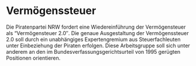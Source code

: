 = Vermögenssteuer =

Die Piratenpartei NRW fordert eine Wiedereinführung der Vermögensteuer als “Vermögensteuer 2.0″. Die genaue Ausgestaltung der Vermögenssteuer 2.0 soll durch ein unabhängiges Expertengremium aus Steuerfachleuten unter Einbeziehung der Piraten erfolgen. Diese Arbeitsgruppe soll sich unter anderem an den im Bundesverfassungsgerichtsurteil von 1995 gerügten Positionen orientieren.
